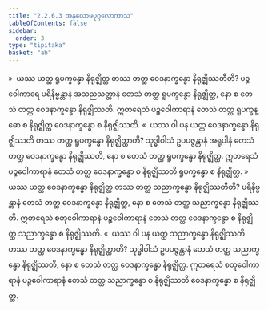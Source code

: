 ```yaml
---
title: "2.2.6.3 အနုလောမပုဂ္ဂလောကာသ"
tableOfContents: false
sidebar:
  order: 3
type: "tipitaka"
basket: "ab"
---
```



<DynamicBreadcrumb />

<Division number="146">

<Paragraph number="795">
»  ယဿ ယတ္ထ ရူပက္ခန္ဓော နိရုဇ္ဈိတ္ထ တဿ တတ္ထ ဝေဒနာက္ခန္ဓော နိရုဇ္ဈိဿတီတိ?
</Paragraph>

<Paragraph number="796">
ပဉ္စဝေါကာရေ ပရိနိဗ္ဗန္တာနံ အသညသတ္တာနံ တေသံ တတ္ထ ရူပက္ခန္ဓော နိရုဇ္ဈိတ္ထ, နော စ တေသံ တတ္ထ ဝေဒနာက္ခန္ဓော နိရုဇ္ဈိဿတိ. ဣတရေသံ ပဉ္စဝေါကာရာနံ တေသံ တတ္ထ ရူပက္ခန္ဓော စ နိရုဇ္ဈိတ္ထ ဝေဒနာက္ခန္ဓော စ နိရုဇ္ဈိဿတိ.
</Paragraph>

<Paragraph number="797">
«  ယဿ ဝါ ပန ယတ္ထ ဝေဒနာက္ခန္ဓော နိရုဇ္ဈိဿတိ တဿ တတ္ထ ရူပက္ခန္ဓော နိရုဇ္ဈိတ္ထာတိ?
</Paragraph>

<Paragraph number="798">
သုဒ္ဓါဝါသံ ဥပပဇ္ဇန္တာနံ အရူပါနံ တေသံ တတ္ထ ဝေဒနာက္ခန္ဓော နိရုဇ္ဈိဿတိ, နော စ တေသံ တတ္ထ ရူပက္ခန္ဓော နိရုဇ္ဈိတ္ထ. ဣတရေသံ ပဉ္စဝေါကာရာနံ တေသံ တတ္ထ ဝေဒနာက္ခန္ဓော စ နိရုဇ္ဈိဿတိ ရူပက္ခန္ဓော စ နိရုဇ္ဈိတ္ထ.
</Paragraph>

</Division>
<Division number="147">

<Paragraph number="799">
»  ယဿ ယတ္ထ ဝေဒနာက္ခန္ဓော နိရုဇ္ဈိတ္ထ တဿ တတ္ထ သညာက္ခန္ဓော နိရုဇ္ဈိဿတီတိ?
</Paragraph>

<Paragraph number="800">
ပရိနိဗ္ဗန္တာနံ တေသံ တတ္ထ ဝေဒနာက္ခန္ဓော နိရုဇ္ဈိတ္ထ, နော စ တေသံ တတ္ထ သညာက္ခန္ဓော နိရုဇ္ဈိဿတိ. ဣတရေသံ စတုဝေါကာရာနံ ပဉ္စဝေါကာရာနံ တေသံ တတ္ထ ဝေဒနာက္ခန္ဓော စ နိရုဇ္ဈိတ္ထ သညာက္ခန္ဓော စ နိရုဇ္ဈိဿတိ.
</Paragraph>

<Paragraph number="801">
«  ယဿ ဝါ ပန ယတ္ထ သညာက္ခန္ဓော နိရုဇ္ဈိဿတိ တဿ တတ္ထ ဝေဒနာက္ခန္ဓော နိရုဇ္ဈိတ္ထာတိ?
</Paragraph>

<Paragraph number="802">
သုဒ္ဓါဝါသံ ဥပပဇ္ဇန္တာနံ တေသံ တတ္ထ သညာက္ခန္ဓော နိရုဇ္ဈိဿတိ, နော စ တေသံ တတ္ထ ဝေဒနာက္ခန္ဓော နိရုဇ္ဈိတ္ထ. ဣတရေသံ စတုဝေါကာရာနံ ပဉ္စဝေါကာရာနံ တေသံ တတ္ထ သညာက္ခန္ဓော စ နိရုဇ္ဈိဿတိ ဝေဒနာက္ခန္ဓော စ နိရုဇ္ဈိတ္ထ.
</Paragraph>
</Division>